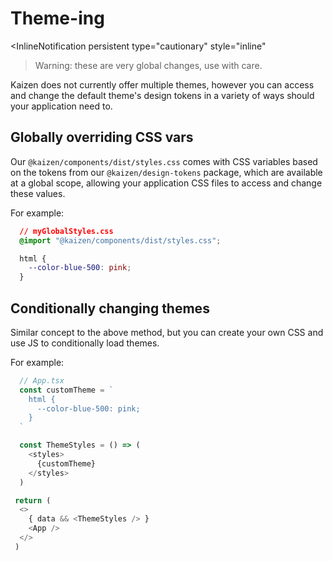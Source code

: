 
<Meta title="Systems/Theme-ing" />

# Theme-ing

<InlineNotification
  persistent
  type="cautionary"
  style="inline"
>Warning: these are very global changes, use with care.</InlineNotification>

Kaizen does not currently offer multiple themes, however you can access and change the default theme's design tokens in a variety of ways should
your application need to.

## Globally overriding CSS vars

Our `@kaizen/components/dist/styles.css` comes with CSS variables based on the tokens from our `@kaizen/design-tokens` package, which are
available at a global scope, allowing your application CSS files to access and change these values.

For example:

```css
  // myGlobalStyles.css
  @import "@kaizen/components/dist/styles.css";

  html {
    --color-blue-500: pink;
  }
```

## Conditionally changing themes

Similar concept to the above method, but you can create your own CSS and use JS to conditionally load themes.

For example:

```js
  // App.tsx
  const customTheme = `
    html {
      --color-blue-500: pink;
    }
  `

  const ThemeStyles = () => (
    <styles>
      {customTheme}
    </styles>
  )

 return (
  <>
    { data && <ThemeStyles /> }
    <App />
  </>
 )
```
